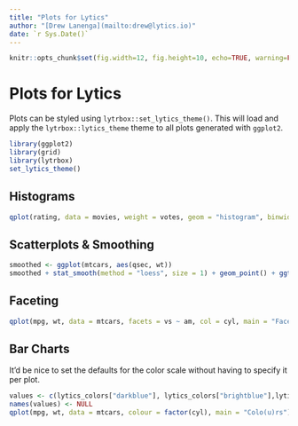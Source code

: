 ```yaml
---
title: "Plots for Lytics"
author: "[Drew Lanenga](mailto:drew@lytics.io)"
date: `r Sys.Date()`
---
```


```r
knitr::opts_chunk$set(fig.width=12, fig.height=10, echo=TRUE, warning=FALSE, message=FALSE)
```

# Plots for Lytics

Plots can be styled using `lytrbox::set_lytics_theme()`.  This will load and apply the `lytrbox::lytics_theme` theme to all plots generated with `ggplot2`.

```r
library(ggplot2)
library(grid)
library(lytrbox)
set_lytics_theme()
```

## Histograms

```r
qplot(rating, data = movies, weight = votes, geom = "histogram", binwidth = 0.1, main = "Histogram!!")
```

## Scatterplots &amp; Smoothing

```r
smoothed <- ggplot(mtcars, aes(qsec, wt))
smoothed + stat_smooth(method = "loess", size = 1) + geom_point() + ggtitle("Title!")
```

## Faceting

```r
qplot(mpg, wt, data = mtcars, facets = vs ~ am, col = cyl, main = "Faceted Plot")
```

## Bar Charts

It'd be nice to set the defaults for the color scale without having to specify it per plot.

```r
values <- c(lytics_colors["darkblue"], lytics_colors["brightblue"],lytics_colors["brightgreen"],lytics_colors["gray"])
names(values) <- NULL
qplot(mpg, wt, data = mtcars, colour = factor(cyl), main = "Colo(u)rs") + scale_colour_manual(values = values)
```

